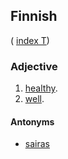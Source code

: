 ==Finnish==
( [[Wiktionary:Finnish_index_t|index T]])

===Adjective===

# [[healthy]].
# [[well]].

====Antonyms====

*[[sairas]]